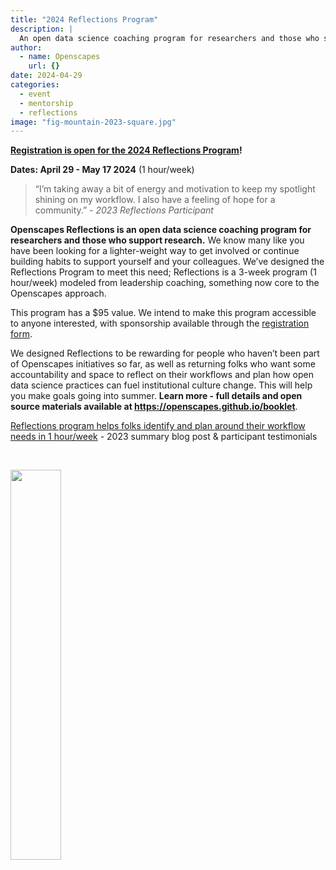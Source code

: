 ```yaml
---
title: "2024 Reflections Program"
description: |
  An open data science coaching program for researchers and those who support research.
author:
  - name: Openscapes
    url: {}
date: 2024-04-29
categories:
  - event 
  - mentorship
  - reflections
image: "fig-mountain-2023-square.jpg"   
---
```


**[Registration is open for the 2024 Reflections Program](https://forms.gle/aq9vPiyHSoVjfY9t9)!**

**Dates: April 29 - May 17 2024**  (1 hour/week)

> “I’m taking away a bit of energy and motivation to keep my spotlight shining on my workflow. I also have a feeling of hope for a community.” - *2023 Reflections Participant* 

**Openscapes Reflections is an open data science coaching program for researchers and those who support research.** We know many like you have been looking for a lighter-weight way to get involved or continue building habits to support yourself and your colleagues. We’ve designed the Reflections Program to meet this need; Reflections is a 3-week program (1 hour/week) modeled from leadership coaching, something now core to the Openscapes approach.

This program has a \$95 value. We intend to make this program accessible to anyone interested, with sponsorship available through the [registration form](https://forms.gle/aq9vPiyHSoVjfY9t9).

We designed Reflections to be rewarding for people who haven't been part of Openscapes initiatives so far, as well as returning folks who want some accountability and space to reflect on their workflows and plan how open data science practices can fuel institutional culture change. This will help you make goals going into summer. **Learn more - full details and open source materials available at <https://openscapes.github.io/booklet>**.

[Reflections program helps folks identify and plan around their workflow needs in 1 hour/week](https://openscapes.org/blog/2023-09-06-reflections-2023/) - 2023 summary blog post & participant testimonials

<br>

![](fig-mountain-2023-square.jpg){fig-align="center" width="40%"}
